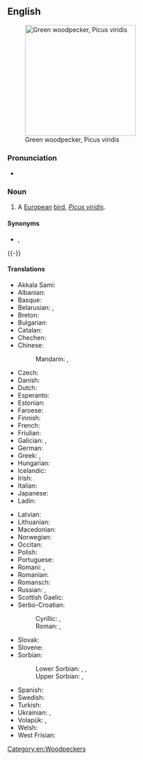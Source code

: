 ==English==
{{wikipedia}}
[[File:Picus_viridis_juv(ThKraft).jpg|thumb|250px|Green woodpecker, Picus viridis]]

===Pronunciation===
* {{a|US}} {{IPA|/ɡɹinˈwʊdpɛkə(ɹ)/|lang=en}}

===Noun===
{{en-noun}}

# A [[European]] [[bird]], ''[[Picus viridis]]''.

====Synonyms====
* {{sense|Picus viridis}} {{l|en|popinjay}}, {{l|en|yaffle}}
{{-}}

====Translations====
{{trans-top|''Picus viridis''}}
* Akkala Sami: {{t|sia|ruonáčáihni}}
* Albanian: {{t|sq|qukapiku i gjelbër|?}}
* Basque: {{t|eu|okil berde}}
* Belarusian: {{t|be|зялёны дзя́цел|m}}, {{t|be|жаўна́|f}}
* Breton: {{t+|br|kazeg-koad|f}}
* Bulgarian: {{t|bg|зелен кълвач|m}}
* Catalan: {{t|ca|picot verd|m}}
* Chechen: {{t|ce|баьццара хенакӏур}}
* Chinese:
*: Mandarin: {{t|cmn|綠啄木鳥|sc=Hani}}, {{t|cmn|绿啄木鸟|tr=lǜ zhuómùniǎo|sc=Hani}}
* Czech: {{t+|cs|žluna zelená|f}}
* Danish: {{t+|da|grønspætte|c}}
* Dutch: {{t|nl|groene specht|m}}
* Esperanto: {{t|eo|verda pego}}
* Estonian: {{t|et|roherähn meltsas}}
* Faroese: {{t|fo|spónspæta|f}}
* Finnish: {{t+|fi|vihertikka}}
* French: {{t+|fr|pic vert|m}}
* Friulian: {{t|fur|pic vert|m}}
* Galician: {{t|gl|peto|m}}, {{t+|gl|peto verde|m}}
* German: {{t+|de|Grünspecht|m}}
* Greek: {{t|el|πρασινοτσικλιτάρα|f}}, {{t|el|πρασινοτσικλιτήρα|f}}
* Hungarian: {{t|hu|zöld küllő}}
* Icelandic: {{t+|is|grænspæta|f}}
* Irish: {{t|ga|cnagaire glas|m}}
* Italian: {{t+|it|picchio verde|m}}
* Japanese: {{t|ja|ヨーロッパアオゲラ|tr=yōroppa aogera|sc=Jpan}}
* Ladin: {{t|lld|becalen vert|m}}
{{trans-mid}}
* Latvian: {{t|lv|zaļā dzilna|f}}
* Lithuanian: {{t|lt|žalioji meleta|f}}
* Macedonian: {{t|mk|зелен клукајдрвец|m}}
* Norwegian: {{t|no|grønnspett|m}}
* Occitan: {{t|oc|pic verd|m}}
* Polish: {{t+|pl|dzięcioł zielony|m}}
* Portuguese: {{t|pt|peto verde|m}}
* Romani: {{t|rom|charali-chuprtanka|f}}, {{t|rom|vunato-choportano|m}}
* Romanian: {{t|ro|ghionoaie verde|f}}
* Romansch: {{t|rm|pitgalain verd|m}}
* Russian: {{t|ru|зелёный дя́тел|m}}, {{t+|ru|желна́|f}}
* Scottish Gaelic: {{t|gd|cnag ghlas|f}}
* Serbo-Croatian:
*: Cyrillic: {{t|sh|зелена жуња|f}}, {{t|sh|зелена жуна|f}}
*: Roman: {{t|sh|zelena žunja|f}}, {{t+|sh|zelena žuna|f}}
* Slovak: {{t|sk|žlna zelená|f}}
* Slovene: {{t+|sl|zelena žolna|f}}
* Sorbian:
*: Lower Sorbian: {{t|dsb|žołma|f}}, {{t|dsb|zeleny źiśelc|m}}, {{t|dsb|zelena žołma|f}}
*: Upper Sorbian: {{t|hsb|žołma|f}}, {{t|hsb|zeleny dypornak|m}}
* Spanish: {{t|es|pito real|m}}
* Swedish: {{t+|sv|gröngöling|c}}
* Turkish: {{t+|tr|yeşil ağaçkakan}}
* Ukrainian: {{t|uk|зеле́ний дя́тел|m}}, {{t|uk|жовна́|f}}
* Volapük: {{qualifier|♂♀}} {{t|vo|grünapikit}}, {{qualifier|♂♀}} {{t|vo|pikit grünik}}
* Welsh: {{t|cy|cnocell werdd|f}}
* West Frisian: {{t|fy|griene spjocht|c}}
{{trans-bottom}}

[[Category:en:Woodpeckers]]